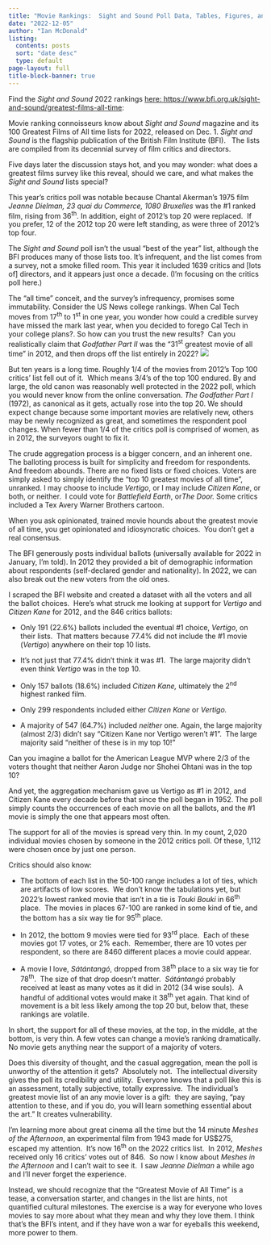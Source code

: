 ```yaml
---
title: "Movie Rankings:  Sight and Sound Poll Data, Tables, Figures, and More"
date: "2022-12-05"
author: "Ian McDonald"
listing:
  contents: posts
  sort: "date desc"
  type: default
page-layout: full
title-block-banner: true
---
```


Find the *Sight and Sound* 2022 rankings [here: https://www.bfi.org.uk/sight-and-sound/greatest-films-all-time](https://www.bfi.org.uk/sight-and-sound/greatest-films-all-time):

Movie ranking connoisseurs know about *Sight and Sound* magazine and its 100 Greatest Films of All time lists for 2022, released on Dec. 1. *Sight and Sound* is the flagship publication of the British Film Institute (BFI).   The lists are compiled from its decennial survey of film critics and directors.

Five days later the discussion stays hot, and you may wonder: what does a greatest films survey like this reveal, should we care, and what makes the *Sight and Sound* lists special?

This year's critics poll was notable because Chantal Akerman's 1975 film *Jeanne Dielman, 23 quai du Commerce, 1080 Bruxelles* was the #1 ranked film, rising from 36^th^. In addition, eight of 2012's top 20 were replaced.  If you prefer, 12 of the 2012 top 20 were left standing, as were three of 2012's top four.

The *Sight and Sound* poll isn't the usual "best of the year" list, although the BFI produces many of those lists too. It's infrequent, and the list comes from a survey, not a smoke filled room. This year it included 1639 critics and \[lots of\] directors, and it appears just once a decade. (I'm focusing on the critics poll here.)   

The "all time" conceit, and the survey's infrequency, promises some immutability. Consider the US News college rankings. When Cal Tech moves from 17^th^ to 1^st^ in one year, you wonder how could a credible survey have missed the mark last year, when you decided to forego Cal Tech in your college plans?. So how can you trust the new results?  Can you realistically claim that *Godfather Part II* was the "31^st^ greatest movie of all time" in 2012, and then drops off the list entirely in 2022? ![](/img/top_10_2012.jpg)

But ten years is a long time. Roughly 1/4 of the movies from 2012's Top 100 critics' list fell out of it.  Which means 3/4's of the top 100 endured. By and large, the old canon was reasonably well protected in the 2022 poll, which you would never know from the online conversation. *The Godfather Part I* (1972), as canonical as it gets, actually rose into the top 20. We should expect change because some important movies are relatively new, others may be newly recognized as great, and sometimes the respondent pool changes. When fewer than 1/4 of the critics poll is comprised of women, as in 2012, the surveyors ought to fix it.

The crude aggregation process is a bigger concern, and an inherent one. The balloting process is built for simplicity and freedom for respondents. And freedom abounds. There are no fixed lists or fixed choices. Voters are simply asked to simply identify the "top 10 greatest movies of all time", unranked. I may choose to include *Vertigo*, or I may include *Citizen Kane*, or both, or neither.  I could vote for *Battlefield Earth*, or*The Door.* Some critics included a Tex Avery Warner Brothers cartoon.

When you ask opinionated, trained movie hounds about the greatest movie of all time, you get opinionated and idiosyncratic choices.  You don't get a real consensus.  

The BFI generously posts individual ballots (universally available for 2022 in January, I'm told). In 2012 they provided a bit of demographic information about respondents (self-declared gender and nationality). In 2022, we can also break out the new voters from the old ones.  

I scraped the BFI website and created a dataset with all the voters and all the ballot choices.  Here's what struck me looking at support for *Vertigo* and *Citizen Kane* for 2012, and the 846 critics ballots:

-   Only 191 (22.6%) ballots included the eventual #1 choice, *Vertigo*, on their lists.  That matters because 77.4% did not include the #1 movie (*Vertigo*) anywhere on their top 10 lists.

-   It's not just that 77.4% didn't think it was #1.  The large majority didn't even think *Vertigo* was in the top 10. 

-   Only 157 ballots (18.6%) included *Citizen Kane,* ultimately the 2^nd^ highest ranked film.  

-   Only 299 respondents included either *Citizen Kane* or *Vertigo.*

-   A majority of 547 (64.7%) included *neither* one. Again, the large majority (almost 2/3) didn't say "Citizen Kane nor Vertigo weren't #1".  The large majority said "neither of these is in my top 10!"

Can you imagine a ballot for the American League MVP where 2/3 of the voters thought that neither Aaron Judge nor Shohei Ohtani was in the top 10?

And yet, the aggregation mechanism gave us Vertigo as #1 in 2012, and Citizen Kane every decade before that since the poll began in 1952. The poll simply counts the occurrences of each movie on all the ballots, and the #1 movie is simply the one that appears most often. 

The support for all of the movies is spread very thin. In my count, 2,020 individual movies chosen by someone in the 2012 critics poll. Of these, 1,112 were chosen once by just one person.  

Critics should also know:

-   The bottom of each list in the 50-100 range includes a lot of ties, which are artifacts of low scores.  We don't know the tabulations yet, but 2022's lowest ranked movie that isn't in a tie is *Touki Bouki* in 66^th^ place.  The movies in places 67-100 are ranked in some kind of tie, and the bottom has a six way tie for 95^th^ place.  

-   In 2012, the bottom 9 movies were tied for 93^rd^ place.  Each of these movies got 17 votes, or 2% each.  Remember, there are 10 votes per respondent, so there are 8460 different places a movie could appear.

-   A movie I love, *Sátántangó*, dropped from 38^th^ place to a six way tie for 78^th^.  The size of that drop doesn't matter.  *Sátántangó* probably received at least as many votes as it did in 2012 (34 wise souls).  A handful of additional votes would make it 38^th^ yet again. That kind of movement is a bit less likely among the top 20 but, below that, these rankings are volatile. 

In short, the support for all of these movies, at the top, in the middle, at the bottom, is very thin. A few votes can change a movie's ranking dramatically. No movie gets anything near the support of a majority of voters.  

Does this diversity of thought, and the casual aggregation, mean the poll is unworthy of the attention it gets?  Absolutely not.  The intellectual diversity gives the poll its credibility and utility.  Everyone knows that a poll like this is an assessment, totally subjective, totally expressive.  The individual's greatest movie list of an any movie lover is a gift:  they are saying, "pay attention to these, and if you do, you will learn something essential about the art." It creates vulnerability.

I'm learning more about great cinema all the time but the 14 minute *Meshes of the Afternoon*, an experimental film from 1943 made for US\$275, escaped my attention.  It's now 16^th^ on the 2022 critics list.  In 2012, *Meshes* received only 16 critics' votes out of 846.  So now I know about *Meshes in the Afternoon* and I can't wait to see it.  I saw *Jeanne Dielman* a while ago and I'll never forget the experience.

Instead, we should recognize that the "Greatest Movie of All Time" is a tease, a conversation starter, and changes in the list are hints, not quantified cultural milestones. The exercise is a way for everyone who loves movies to say more about what they mean and why they love them. I think that's the BFI's intent, and if they have won a war for eyeballs this weekend, more power to them.
